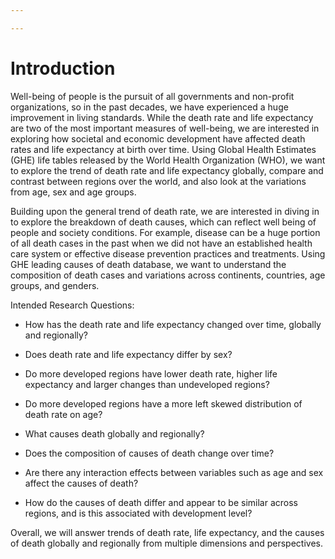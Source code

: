 ```yaml
---

---
```


# Introduction

Well-being of people is the pursuit of all governments and non-profit organizations, so in the past decades, we have experienced a huge improvement in living standards. While the death rate and life expectancy are two of the most important measures of well-being, we are interested in exploring how societal and economic development have affected death rates and life expectancy at birth over time. Using Global Health Estimates (GHE) life tables released by the World Health Organization (WHO), we want to explore the trend of death rate and life expectancy globally, compare and contrast between regions over the world, and also look at the variations from age, sex and age groups.

Building upon the general trend of death rate, we are interested in diving in to explore the breakdown of death causes, which can reflect well being of people and society conditions. For example, disease can be a huge portion of all death cases in the past when we did not have an established health care system or effective disease prevention practices and treatments. Using GHE leading causes of death database, we want to understand the composition of death cases and variations across continents, countries, age groups, and genders.

Intended Research Questions:

-   How has the death rate and life expectancy changed over time, globally and regionally?

-   Does death rate and life expectancy differ by sex?

-   Do more developed regions have lower death rate, higher life expectancy and larger changes than undeveloped regions?

-   Do more developed regions have a more left skewed distribution of death rate on age?

-   What causes death globally and regionally?

-   Does the composition of causes of death change over time?

-   Are there any interaction effects between variables such as age and sex affect the causes of death?

-   How do the causes of death differ and appear to be similar across regions, and is this associated with development level?

Overall, we will answer trends of death rate, life expectancy, and the causes of death globally and regionally from multiple dimensions and perspectives.
